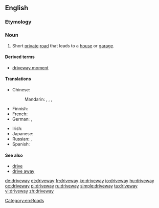 ==English==

===Etymology===
{{compound|drive|way}}

===Noun===
{{wikipedia}}
{{en-noun}}

# {{US}} Short [[private]] [[road]] that leads to a [[house]] or [[garage]].

====Derived terms====
*[[driveway moment]]

====Translations====
{{trans-top|short private road}}
* Chinese:
*: Mandarin: {{t|cmn|車道|sc=Hani}}, {{t|cmn|车道|tr=chēdào|sc=Hani}}, {{t|cmn|專用支路|sc=Hani}}, {{t|cmn|专用支路|tr=zhuānyòngzhīlù|sc=Hani}}
* Finnish: {{t-|fi|ajotie}}
* French: {{t+|fr|allée}}
* German: {{t+|de|Auffahrt|f}}, {{t-|de|Zufahrt|f}}
{{trans-mid}}
* Irish: {{t-|ga|cabhsán|m}}
* Japanese: {{t-|ja|私道|tr=しどう, shidō|sc=Jpan}}
* Russian: {{t-|ru|подъездная дорожка|f|tr=pod”jezdnája doróžka|sc=Cyrl}}, {{t+|ru|проезд|m|tr=projézd|sc=Cyrl}}
* Spanish: {{t+|es|calzada}}
{{trans-bottom}}

====See also====
* [[drive]] {{British}}
*[[drive away]]

[[Category:en:Roads]]

[[de:driveway]]
[[et:driveway]]
[[fr:driveway]]
[[ko:driveway]]
[[io:driveway]]
[[hu:driveway]]
[[oc:driveway]]
[[pl:driveway]]
[[ru:driveway]]
[[simple:driveway]]
[[ta:driveway]]
[[vi:driveway]]
[[zh:driveway]]